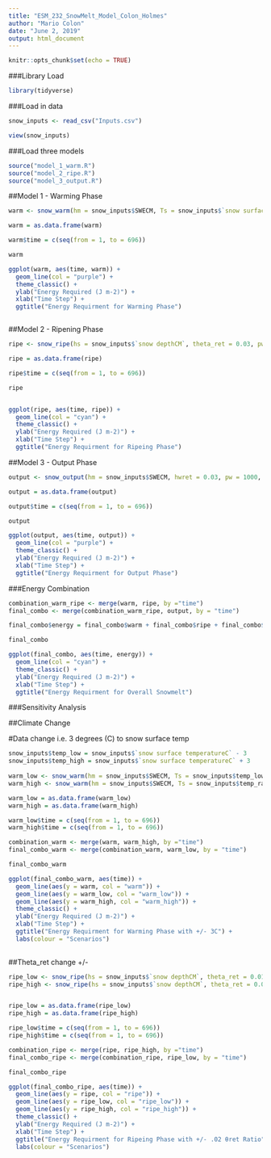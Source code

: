 ```yaml
---
title: "ESM_232_SnowMelt_Model_Colon_Holmes"
author: "Mario Colon"
date: "June 2, 2019"
output: html_document
---
```


```r
knitr::opts_chunk$set(echo = TRUE)
```

###Library Load

```r

library(tidyverse)

```
###Load in data

```r

snow_inputs <- read_csv("Inputs.csv")

view(snow_inputs)

```

###Load three models

```r

source("model_1_warm.R")
source("model_2_ripe.R")
source("model_3_output.R")

```


##Model 1 - Warming Phase

```r

warm <- snow_warm(hm = snow_inputs$SWECM, Ts = snow_inputs$`snow surface temperatureC`, ci = 2101, pw = 1000, Tm = 0)

warm = as.data.frame(warm)

warm$time = c(seq(from = 1, to = 696))

warm

ggplot(warm, aes(time, warm)) + 
  geom_line(col = "purple") +
  theme_classic() + 
  ylab("Energy Required (J m-2)") +
  xlab("Time Step") +
  ggtitle("Energy Requirment for Warming Phase")



```


##Model 2 - Ripening Phase

```r

ripe <- snow_ripe(hs = snow_inputs$`snow depthCM`, theta_ret = 0.03, pw = 1000, lambda = 0.334)

ripe = as.data.frame(ripe)

ripe$time = c(seq(from = 1, to = 696))

ripe


ggplot(ripe, aes(time, ripe)) + 
  geom_line(col = "cyan") +
  theme_classic() + 
  ylab("Energy Required (J m-2)") +
  xlab("Time Step") +
  ggtitle("Energy Requirment for Ripeing Phase")

```


##Model 3 - Output Phase 

```r


output <- snow_output(hm = snow_inputs$SWECM, hwret = 0.03, pw = 1000, lambda = 0.334)

output = as.data.frame(output)

output$time = c(seq(from = 1, to = 696))

output

ggplot(output, aes(time, output)) + 
  geom_line(col = "purple") +
  theme_classic() + 
  ylab("Energy Required (J m-2)") +
  xlab("Time Step") +
  ggtitle("Energy Requirment for Output Phase")

```

###Energy Combination 

```r

combination_warm_ripe <- merge(warm, ripe, by ="time")
final_combo <- merge(combination_warm_ripe, output, by = "time")

final_combo$energy = final_combo$warm + final_combo$ripe + final_combo$output

final_combo

ggplot(final_combo, aes(time, energy)) + 
  geom_line(col = "cyan") +
  theme_classic() + 
  ylab("Energy Required (J m-2)") +
  xlab("Time Step") +
  ggtitle("Energy Requirment for Overall Snowmelt")

```

###Sensitivity Analysis


##Climate Change 

#Data change i.e. 3 degrees (C) to snow surface temp

```r

snow_inputs$temp_low = snow_inputs$`snow surface temperatureC` - 3 
snow_inputs$temp_high = snow_inputs$`snow surface temperatureC` + 3
 
warm_low <- snow_warm(hm = snow_inputs$SWECM, Ts = snow_inputs$temp_low, ci = 2101, pw = 1000, Tm = 0)
warm_high <- snow_warm(hm = snow_inputs$SWECM, Ts = snow_inputs$temp_raise, ci = 2101, pw = 1000, Tm = 0)

warm_low = as.data.frame(warm_low)
warm_high = as.data.frame(warm_high)

warm_low$time = c(seq(from = 1, to = 696))
warm_high$time = c(seq(from = 1, to = 696))

combination_warm <- merge(warm, warm_high, by ="time")
final_combo_warm <- merge(combination_warm, warm_low, by = "time")

final_combo_warm

ggplot(final_combo_warm, aes(time)) + 
  geom_line(aes(y = warm, col = "warm")) +
  geom_line(aes(y = warm_low, col = "warm_low")) +
  geom_line(aes(y = warm_high, col = "warm_high")) +
  theme_classic() + 
  ylab("Energy Required (J m-2)") +
  xlab("Time Step") +
  ggtitle("Energy Requirment for Warming Phase with +/- 3C") +
  labs(colour = "Scenarios")
  
```


##Theta_ret change +/- 

```r


ripe_low <- snow_ripe(hs = snow_inputs$`snow depthCM`, theta_ret = 0.01, pw = 1000, lambda = 0.334)
ripe_high <- snow_ripe(hs = snow_inputs$`snow depthCM`, theta_ret = 0.05, pw = 1000, lambda = 0.334)


ripe_low = as.data.frame(ripe_low)
ripe_high = as.data.frame(ripe_high)

ripe_low$time = c(seq(from = 1, to = 696))
ripe_high$time = c(seq(from = 1, to = 696))

combination_ripe <- merge(ripe, ripe_high, by ="time")
final_combo_ripe <- merge(combination_ripe, ripe_low, by = "time")

final_combo_ripe

ggplot(final_combo_ripe, aes(time)) + 
  geom_line(aes(y = ripe, col = "ripe")) +
  geom_line(aes(y = ripe_low, col = "ripe_low")) +
  geom_line(aes(y = ripe_high, col = "ripe_high")) +
  theme_classic() + 
  ylab("Energy Required (J m-2)") +
  xlab("Time Step") +
  ggtitle("Energy Requirment for Ripeing Phase with +/- .02 θret Ratio") +
  labs(colour = "Scenarios")
  



```



